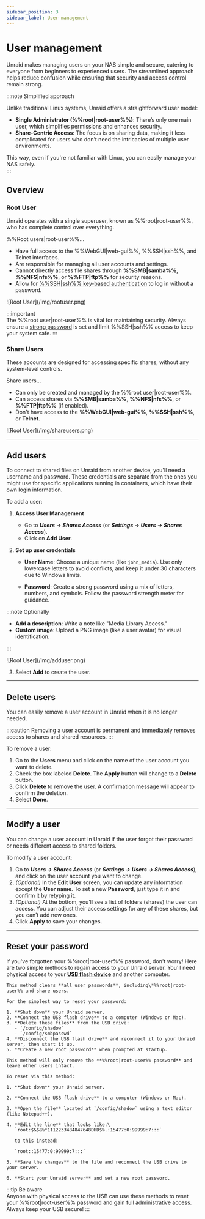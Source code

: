 ```yaml
---
sidebar_position: 3
sidebar_label: User management
---
```


# User management

Unraid makes managing users on your NAS simple and secure, catering to everyone from beginners to experienced users. The streamlined approach helps reduce confusion while ensuring that security and access control remain strong.

:::note Simplified approach

Unlike traditional Linux systems, Unraid offers a straightforward user model:

- **Single Administrator (%%root|root-user%%)**: There’s only one main user, which simplifies permissions and enhances security.
- **Share-Centric Access**: The focus is on sharing data, making it less complicated for users who don’t need the intricacies of multiple user environments.

This way, even if you're not familiar with Linux, you can easily manage your NAS safely.\
:::

## Overview

### Root User

Unraid operates with a single superuser, known as %%root|root-user%%, who has complete control over everything.

%%Root users|root-user%%...

- Have full access to the %%WebGUI|web-gui%%, %%SSH|ssh%%, and Telnet interfaces.
- Are responsible for managing all user accounts and settings.
- Cannot directly access file shares through **%%SMB|samba%%**, **%%NFS|nfs%%**, or **%%FTP|ftp%%** for security reasons.
- Allow for [%%SSH|ssh%% key-based authentication](../../system-administration/advanced-tools/command-line-interface.mdx#accessing-the-terminal) to log in without a password.

<div style={{ margin: 'auto', maxWidth: '359px', display: 'flex', flexDirection: 'column', alignItems: 'center' }}>
  ![Root User](/img/rootuser.png)

</div>

:::important\
The %%root user|root-user%% is vital for maintaining security. Always ensure a [strong password](./security-fundamentals.mdx#set-a-strong-root-password) is set and limit %%SSH|ssh%% access to keep your system safe.
:::

### Share Users

These accounts are designed for accessing specific shares, without any system-level controls.

Share users...

- Can only be created and managed by the %%root user|root-user%%.
- Can access shares via **%%SMB|samba%%**, **%%NFS|nfs%%**, or **%%FTP|ftp%%** (if enabled).
- Don't have access to the **%%WebGUI|web-gui%%**, **%%SSH|ssh%%**, or **Telnet**.

<div style={{ margin: 'auto', maxWidth: '359px', display: 'flex', flexDirection: 'column', alignItems: 'center' }}>
  ![Root User](/img/shareusers.png)

</div>

---

## Add users

To connect to shared files on Unraid from another device, you'll need a username and password. These credentials are separate from the ones you might use for specific applications running in containers, which have their own login information.

To add a user:

1. **Access User Management**
   - Go to ***Users → Shares Access*** (or ***Settings → Users → Shares Access***).
   - Click on **Add User**.

2. **Set up user credentials**
   - **User Name**: Choose a unique name (like `john_media`).  Use only lowercase letters to avoid conflicts, and keep it under 30 characters due to Windows limits.

   - **Password**: Create a strong password using a mix of letters, numbers, and symbols. Follow the password strength meter for guidance.

:::note Optionally

- **Add a description**: Write a note like "Media Library Access."
- **Custom image**: Upload a PNG image (like a user avatar) for visual identification.

:::

<div style={{ margin: 'auto', maxWidth: '359px', display: 'flex', flexDirection: 'column', alignItems: 'center' }}>
  ![Root User](/img/adduser.png)

</div>

3. Select **Add** to create the user.

---

## Delete users

You can easily remove a user account in Unraid when it is no longer needed.

:::caution
Removing a user account is permanent and immediately removes access to shares and shared resources.
:::

To remove a user:

1. Go to the **Users** menu and click on the name of the user account you want to delete.
2. Check the box labeled **Delete**. The **Apply** button will change to a **Delete** button.
3. Click **Delete** to remove the user. A confirmation message will appear to confirm the deletion.
4. Select **Done**.

---

## Modify a user

You can change a user account in Unraid if the user forgot their password or needs different access to shared folders.

To modify a user account:

1. Go to ***Users → Shares Access*** (or ***Settings → Users → Shares Access***), and click on the user account you want to change.
2. *(Optional)* In the **Edit User** screen, you can update any information except the **User name**. To set a new **Password**, just type it in and confirm it by retyping it.
3. *(Optional)* At the bottom, you’ll see a list of folders (shares) the user can access. You can adjust their access settings for any of these shares, but you can’t add new ones.
4. Click **Apply** to save your changes.

---

## Reset your password

If you've forgotten your %%root|root-user%% password, don't worry! Here are two simple methods to regain access to your Unraid server. You'll need physical access to your **[USB flash device](../../system-administration/maintain-and-update/changing-the-flash-device.mdx)** and another computer.


<Tabs>
  <TabItem value="basic" label="Basic" default>

    This method clears **all user passwords**, including\*%%root|root-user%% and share users.

    For the simplest way to reset your password:

    1. **Shut down** your Unraid server.
    2. **Connect the USB flash drive** to a computer (Windows or Mac).
    3. **Delete these files** from the USB drive:
       - `/config/shadow`
       - `/config/smbpasswd`
    4. **Disconnect the USB flash drive** and reconnect it to your Unraid server, then start it up.
    5. **Create a new root password** when prompted at startup.

  </TabItem>

  <TabItem value="advanced" label="Advanced">

    This method will only remove the **%%root|root-user%% password** and leave other users intact.

    To reset via this method:

    1. **Shut down** your Unraid server.

    2. **Connect the USB flash drive** to a computer (Windows or Mac).

    3. **Open the file** located at `/config/shadow` using a text editor (like Notepad++).

    4. **Edit the line** that looks like:\
       `root:$&$&%*1112233484847648DHD$%.:15477:0:99999:7:::`

       to this instead:

       `root::15477:0:99999:7:::`

    5. **Save the changes** to the file and reconnect the USB drive to your server.

    6. **Start your Unraid server** and set a new root password.

  </TabItem>
</Tabs>

:::tip Be aware\
Anyone with physical access to the USB can use these methods to reset your %%root|root-user%% password and gain full administrative access.  Always keep your USB secure!
:::
